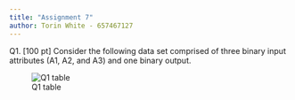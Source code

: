 ```yaml
---
title: "Assignment 7"
author: Torin White - 657467127
---
```


Q1. [100 pt] Consider the following data set comprised of three binary input attributes (A1, A2, and A3) and one binary output.

![Q1 table](Q1_table.png)

